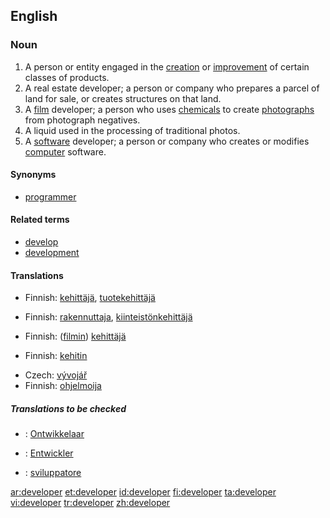 ==English==

===Noun===
{{en-noun}}

# A person or entity engaged in the [[creation]] or [[improvement]] of certain classes of products.
# A real estate developer; a person or company who prepares a parcel of land for sale, or creates structures on that land.
# A [[film]] developer; a person who uses [[chemical]]s to create [[photograph]]s from photograph negatives.
# A liquid used in the processing of traditional photos.
# A [[software]] developer; a person or company who creates or modifies [[computer]] software.

====Synonyms====
*{{italbrac-colon|person or company who writes computer software}} [[programmer]]

====Related terms====
*[[develop]]
*[[development]]

====Translations====
{{trans-top|someone engaged product creation and improvement}}
*Finnish: [[kehittäjä]], [[tuotekehittäjä]]
{{trans-mid}}
{{trans-bottom}}

{{trans-top|real estate developer}}
*Finnish: [[rakennuttaja]], [[kiinteistönkehittäjä]]
{{trans-mid}}
{{trans-bottom}}

{{trans-top|film developer}}
*Finnish: ([[filmi|filmin]]) [[kehittäjä]]
{{trans-mid}}
{{trans-bottom}}

{{trans-top|liquid used in film processing}}
*Finnish: [[kehitin]]
{{trans-mid}}
{{trans-bottom}}

{{trans-top|software programmer}}
*Czech: [[vývojář]] {{m}}
*Finnish: [[ohjelmoija]]
{{trans-mid}}
{{trans-bottom}}

=====Translations to be checked=====
{{checktrans-top}}
*{{ttbc|Dutch}}: [[Ontwikkelaar]]
*{{ttbc|German}}: [[Entwickler]]
*{{ttbc|Italian}}: [[sviluppatore]] {{m}}
{{trans-bottom}}

[[ar:developer]]
[[et:developer]]
[[id:developer]]
[[fi:developer]]
[[ta:developer]]
[[vi:developer]]
[[tr:developer]]
[[zh:developer]]